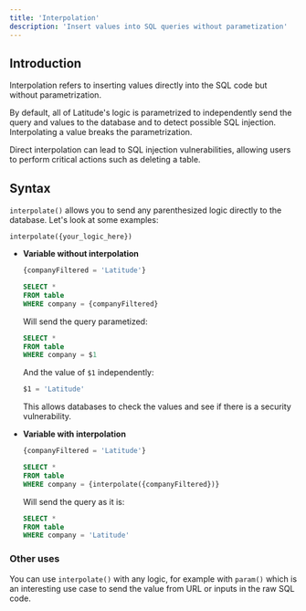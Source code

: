 ```yaml
---
title: 'Interpolation'
description: 'Insert values into SQL queries without parametization'
---
```


## Introduction

Interpolation refers to inserting values directly into the SQL code but without parametrization.

By default, all of Latitude's logic is parametrized to independently send the query and values to the database and to detect possible SQL injection. Interpolating a value breaks the parametrization.

<Warning>Direct interpolation can lead to SQL injection vulnerabilities, allowing users to perform critical actions such as deleting a table.</Warning>

## Syntax

`interpolate()` allows you to send any parenthesized logic directly to the database. Let's look at some examples:

```
interpolate({your_logic_here})
```

- **Variable without interpolation**

    ``` sql variable.sql
    {companyFiltered = 'Latitude'}

    SELECT *
    FROM table
    WHERE company = {companyFiltered}
    ```
    Will send the query parametized:
    ``` sql
    SELECT *
    FROM table
    WHERE company = $1
    ```
    And the value of `$1` independently:
    ``` js
    $1 = 'Latitude'
    ```
    This allows databases to check the values and see if there is a security vulnerability.

- **Variable with interpolation**

    ``` sql variable.sql
    {companyFiltered = 'Latitude'}

    SELECT *
    FROM table
    WHERE company = {interpolate({companyFiltered})}
    ```
    Will send the query as it is:
    ``` sql
    SELECT *
    FROM table
    WHERE company = 'Latitude'
    ```

### Other uses

You can use `interpolate()` with any logic, for example with `param()` which is an interesting use case to send the value from URL or inputs in the raw SQL code.
